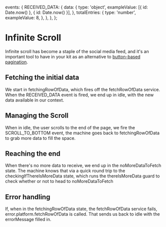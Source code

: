  events: {
    RECEIVED_DATA: {
      data: {
        type: 'object',
        exampleValue: [{ id: Date.now() }, { id: Date.now() }],
      },
      totalEntries: {
        type: 'number',
        exampleValue: 8,
      },
    },
  },
};

# Infinite Scroll

Infinite scroll has become a staple of the social media feed, and it's an important tool to have in your kit as an alternative to [button-based pagination](/machines/pagination).

## Fetching the initial data

We start in <State>fetchingRowOfData</State>, which fires off the <Service>fetchRowOfData</Service> service. When the <Event>RECEIVED_DATA</Event> event is fired, we end up in <State>idle</State>, with the new data available in our context.

<WholeContext />

## Managing the Scroll

When in <State>idle</State>, the user scrolls to the end of the page, we fire the <Event>SCROLL_TO_BOTTOM</Event> event, the machine goes back to <State>fetchingRowOfData</State> to grab more data to fill the space.

## Reaching the end

When there's no more data to receive, we end up in the <State>noMoreDataToFetch</State> state. The machine knows that via a quick round trip to the <State>checkingIfThereIsMoreData</State> state, which runs the <Action>thereIsMoreData</Action> guard to check whether or not to head to <State>noMoreDataToFetch</State>

## Error handling

If, when in the <State>fetchingRowOfData</State> state, the <Service>fetchRowOfData</Service> service fails, <Event>error.platform.fetchRowOfData</Event> is called. That sends us back to <State>idle</State> with the <Context>errorMessage</Context> filled in.

